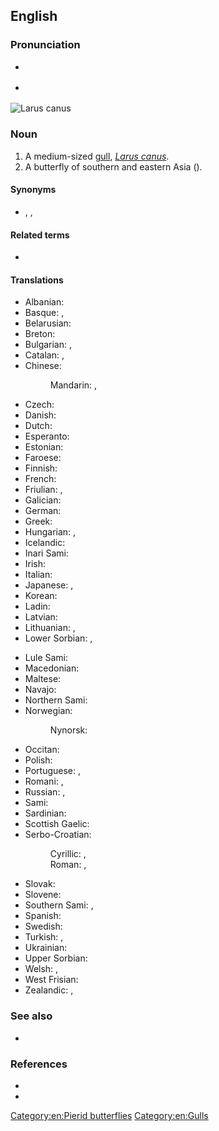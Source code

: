 ==English==

===Pronunciation===
* {{a|RP}} {{IPA|en|/ˈkɒmən ˌɡʌl/}}
* {{a|US}} {{IPA|en|/ˈkɑːmən ˌɡʌl/}}
[[File:Common gull - panoramio (2).jpg|thumb|''[[Larus canus]]'']]
[[File:Common Gull Cepora nerissa Female by Dr. Raju Kasambe (4).jpg|thumb|{{taxlink|Cepora nerissa|species|ver=200725}}]]

===Noun===
{{en-noun}}

# A medium-sized [[gull]], ''[[Larus canus]]''.
# A butterfly of southern and eastern Asia ({{taxlink|Cepora nerissa|species|ver=200725|wplink=0}}).

====Synonyms====
* {{vern|common mew}}, {{l|en|mew gull}}, {{vern|sea mew}}

====Related terms====
* {{l|en|seagull}}

====Translations====
{{trans-top|''Larus canus''}}
* Albanian: {{t|sq|pulëbardha ngjyrë hiri}}
* Basque: {{t|eu|kaio}}, {{t|eu|antxeta}}
* Belarusian: {{t|be|чайка}}
* Breton: {{t|br|gouelan louet}}
* Bulgarian: {{t|bg|чайка буревестница}}, {{t+|bg|чайка}}
* Catalan: {{t+|ca|gavina|f}}, {{t|ca|gavià|m}}
* Chinese:
*: Mandarin: {{t+|cmn|海鷗}}, {{t+|cmn|海鸥|tr=hǎi'ōu|sc=Hani}}
* Czech: {{t+|cs|racek bouřní}}
* Danish: {{t+|da|stormmåge|c}}
* Dutch: {{t+|nl|stormmeeuw|f}}
* Esperanto: {{t|eo|griza mevo}}
* Estonian: {{t|et|kalakajakas}}
* Faroese: {{t|fo|skatumási}}
* Finnish: {{t+|fi|kalalokki}}
* French: {{t+|fr|goéland cendré}}
* Friulian: {{t|fur|cocâl}}, {{t|fur|smurgnic}}
* Galician: {{t|gl|gaivota papoia|f}}
* German: {{t+|de|Sturmmöwe|f}}
* Greek: {{t+|el|γλάρος}}
* Hungarian: {{t+|hu|viharsirály}}, {{t+|hu|sirály}}
* Icelandic: {{t+|is|stormmáfur|m}}
* Inari Sami: {{t|smn|päiski}}
* Irish: {{t|ga|faoileán|m}}
* Italian: {{t+|it|gavina}}
* Japanese: {{t+|ja|カモメ|tr=kamome|sc=Jpan}}, {{t+|ja|鴎|tr=kamome|sc=Jpan}}
* Korean: {{t+|ko|갈매기}}
* Ladin: {{t|lld|gabian}}
* Latvian: {{t|lv|kajaks}}
* Lithuanian: {{t|lt|paprastasis kiras}}, {{t+|lt|kiras}}
* Lower Sorbian: {{t|dsb|ryborak}}, {{t|dsb|rybornik}}
{{trans-mid}}
* Lule Sami: {{t|smj|guolleskávlle}}
* Macedonian: {{t|mk|сив галеб}}
* Maltese: {{t|mt|gawwija sekonda}}
* Navajo: {{t|nv|Deeteel Bikéyahdę́ę́ʼ tónteel tsídii}}
* Northern Sami: {{t|se|báiski}}
* Norwegian: {{t|no|fiskemåke}}
*: Nynorsk: {{t|nn|fiskemåse}}
* Occitan: {{t+|oc|gavian}}
* Polish: {{t+|pl|mewa pospolita}}
* Portuguese: {{t|pt|gaivota-parda}}, {{t+|pt|gaivota}}
* Romani: {{t|rom|chayka|f}}, {{t|rom|chirikli-mariaki|f}}
* Russian: {{t|ru|сизая ча́йка}}, {{t+|ru|ча́йка}}
* Sami: {{t|se|skávli}}
* Sardinian: {{t|sc|muetta da tschendra}}
* Scottish Gaelic: {{t|gd|faoileag}}
* Serbo-Croatian:
*: Cyrillic: {{t|sh|сиви галеб}}, {{t|sh|бурни галеб}}
*: Roman: {{t+|sh|sivi galeb}}, {{t+|sh|burni galeb}}
* Slovak: {{t|sk|čajka sivá}}
* Slovene: {{t|sl|sivi galeb}}
* Southern Sami: {{t|sma|guelie-moevse}}, {{t|sma|muevse}}
* Spanish: {{t+|es|gaviota|f}}
* Swedish: {{t+|sv|fiskmås|c}}
* Turkish: {{t+|tr|küçük gümüş martı}}, {{t+|tr|dalgıç}}
* Ukrainian: {{t|uk|чайка}}
* Upper Sorbian: {{t|hsb|tonuška}}
* Welsh: {{t|cy|y gweunydd}}, {{t|cy|gwylan y gweunydd|f}}
* West Frisian: {{t+|fy|unwaarsfûgel}}
* Zealandic: {{t|zea|Sturmmeêuwe}}, {{t|zea|sturmmeêuwe}}
{{trans-bottom}}
[[Category:en:Pierid butterflies]]

===See also===
* {{l|en|mew}}

===References===
* {{R:OneLook}}
* {{pedia}}

[[Category:en:Gulls]]